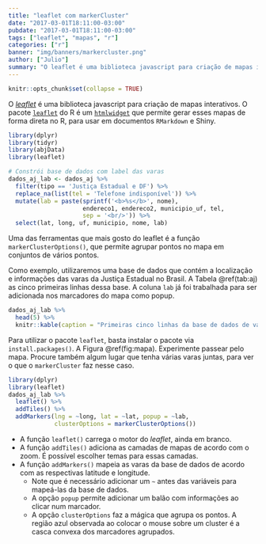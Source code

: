 ```yaml
---
title: "leaflet com markerCluster"
date: "2017-03-01T18:11:00-03:00"
pubdate: "2017-03-01T18:11:00-03:00"
tags: ["leaflet", "mapas", "r"]
categories: ["r"]
banner: "img/banners/markercluster.png"
author: ["Julio"]
summary: "O leaflet é uma biblioteca javascript para criação de mapas interativos. O pacote leaflet do R é um htmlwidget que permite gerar esses mapas de forma direta no R, para usar em documentos `RMarkdown` e Shiny."
---
```


```r
knitr::opts_chunk$set(collapse = TRUE)
```

O [*leaflet*](leafletjs.com) é uma biblioteca javascript para criação de mapas interativos. O pacote [`leaflet`](https://rstudio.github.io/leaflet/) do R é um [`htmlwidget`](www.htmlwidgets.org/) que permite gerar esses mapas de forma direta no R, para usar em documentos `RMarkdown` e Shiny.

```r
library(dplyr)
library(tidyr)
library(abjData)
library(leaflet)

# Constrói base de dados com label das varas
dados_aj_lab <- dados_aj %>%
  filter(tipo == 'Justiça Estadual e DF') %>%
  replace_na(list(tel = 'Telefone indisponível')) %>% 
  mutate(lab = paste(sprintf('<b>%s</b>', nome), 
                     endereco1, endereco2, municipio_uf, tel,
                     sep = '<br/>')) %>% 
  select(lat, long, uf, municipio, nome, lab)
```

Uma das ferramentas que mais gosto do leaflet é a função `markerClusterOptions()`, que permite agrupar pontos no mapa em conjuntos de vários pontos.

Como exemplo, utilizaremos uma base de dados que contém a localização e informações das varas da Justiça Estadual no Brasil. A Tabela \@ref(tab:aj) as cinco primeiras linhas dessa base. A coluna `lab` já foi trabalhada para ser adicionada nos marcadores do mapa como popup.

```r
dados_aj_lab %>% 
  head(5) %>% 
  knitr::kable(caption = "Primeiras cinco linhas da base de dados de varas estaduais do Brasil.")
```

Para utilizar o pacote `leaflet`, basta instalar o pacote via `install.packages()`. A Figura \@ref(fig:mapa). Experimente passear pelo mapa. Procure também algum lugar que tenha várias varas juntas, para ver o que o `markerCluster` faz nesse caso.

```r
library(dplyr)
library(leaflet)
dados_aj_lab %>% 
  leaflet() %>% 
  addTiles() %>% 
  addMarkers(lng = ~long, lat = ~lat, popup = ~lab,
             clusterOptions = markerClusterOptions())
```

- A função `leaflet()` carrega o motor do *leaflet*, ainda em branco.
- A função `addTiles()` adiciona as camadas de mapas de acordo com o zoom. É possível escolher temas para essas camadas.
- A função `addMarkers()` mapeia as varas da base de dados de acordo com as respectivas latitude e longitude. 
    - Note que é necessário adicionar um `~` antes das variáveis para mapeá-las da base de dados. 
    - A opção `popup` permite adicionar um balão com informações ao clicar num marcador.
    - A opção `clusterOptions` faz a mágica que agrupa os pontos. A região azul observada ao colocar o mouse sobre um cluster é a casca convexa dos marcadores agrupados.

